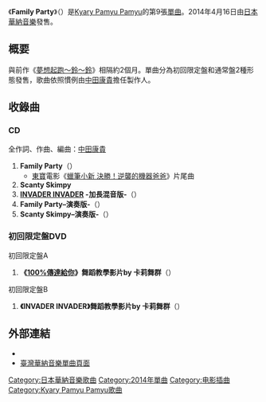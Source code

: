 {{Infobox Single
| Name            = Family Party
| Artist          = [[Kyary_Pamyu_Pamyu|Kyary Pamyu Pamyu]]
| Album           = 
| B-side          = Scanty Skimpy<br/>INVADER INVADER –加長混音版 -
| Released        = 2014年4月16日
| Format          = [[CD|CD]]<br/>[[數位下載|數位下載]]
| Recorded        = 
| Genre           = [[J-POP|J-POP]]<br>[[電子音樂|電子音樂]]<br>[[流行電音|流行電音]]
| Label           = [[日本華納音樂|unBORDE]]
| Writer          = [[中田康貴|中田康貴]]
| Producer        = 中田康貴
| Certification   = 
| Chart position  = 
| Last single     = [[夢想起跑～鈴～鈴|夢想起跑～鈴～鈴]]<br/>（2014年）
| This single     = '''Family Party'''<br/>（2014年）
| Next single     = [[Kira_Kira_Killer|Kira Kira Killer]]<br/>（2014年）
}}
《'''Family Party'''》（{{lang-ja|ファミリーパーティー}}）是[[Kyary_Pamyu_Pamyu|Kyary Pamyu Pamyu]]的第9張[[單曲|單曲]]。2014年4月16日由[[日本華納音樂|日本華納音樂]]發售。

== 概要 ==
與前作《[[夢想起跑～鈴～鈴|夢想起跑～鈴～鈴]]》相隔約2個月。單曲分為初回限定盤和通常盤2種形態發售，歌曲依照慣例由[[中田康貴|中田康貴]]擔任製作人。

== 收錄曲 ==
=== CD ===
全作詞、作曲、編曲：[[中田康貴|中田康貴]]

# '''Family Party'''（{{lang|ja|ファミリーパーティー}}） 
#* [[東寶|東寶]]電影《[[蠟筆小新_決勝！逆襲的機器爸爸|蠟筆小新 決勝！逆襲的機器爸爸]]》片尾曲 
# '''Scanty Skimpy'''
# '''[[INVADER_INVADER|INVADER INVADER]] -加長混音版-'''（{{lang|ja|インベーダーインベーダー -extended mix-}}）
# '''Family Party–演奏版-'''（{{lang|ja|ファミリーパーティー -instrumental-}}） 
# '''Scanty Skimpy–演奏版-'''（{{lang|ja|Scanty Skimpy -instrumental-}}）

=== 初回限定盤DVD ===
; 初回限定盤A
# '''《[[100%傳達給你/振袖和服|100%傳達給你]]》舞蹈教學影片by 卡莉舞群'''（{{lang|ja|キミに100パーセント ふりつけビデオ by きゃりーダンサー}}）
; 初回限定盤B
# '''《INVADER INVADER》舞蹈教學影片by 卡莉舞群'''（{{lang|ja|インベーダーインベーダー ふりつけビデオ by きゃりーダンサー}}）

== 外部連結 ==
* {{Youtube|paHGjIe2Wms|《Family Party》音樂影片}} 
* [https://web.archive.org/web/20140512220407/http://www.warnermusic.com.tw/store/item/3771 臺灣華納音樂單曲頁面] 

{{DEFAULTSORT: Family Party}}

{{Kyary Pamyu Pamyu}}
[[Category:日本華納音樂歌曲|Category:日本華納音樂歌曲]]
[[Category:2014年單曲|Category:2014年單曲]]
[[Category:电影插曲|Category:电影插曲]]
[[Category:Kyary_Pamyu_Pamyu歌曲|Category:Kyary Pamyu Pamyu歌曲]]